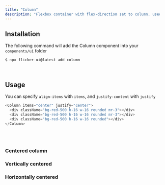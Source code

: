 ```yaml
---
title: "Column"
description: "Flexbox container with flex-direction set to column, used for improved code readability"
---
```



## Installation

The following command will add the Column component into your `components/ui` folder

```bash
$ npx flicker-ui@latest add column
```

<br />

## Usage

You can specify `align-items` with `items`, and `justify-content` with `justify`

```js /items="center"/ /justify="center"/
<Column items="center" justify="center">
  <div className="bg-red-500 h-16 w-16 rounded mr-3"></div>
  <div className="bg-red-500 h-16 w-16 rounded mr-3"></div>
  <div className="bg-red-500 h-16 w-16 rounded"></div>
</Column>
```

<br />
<br />

### Centered column

<PreviewBox className="mb-12">
  <Column className="w-full h-full" items="center" justify="center">
    <div className="bg-red-500 h-16 w-16 rounded mb-3"></div>
    <div className="bg-red-500 h-16 w-16 rounded mb-3"></div>
    <div className="bg-red-500 h-16 w-16 rounded"></div>
  </Column>
</PreviewBox>

### Vertically centered

<PreviewBox className="mb-12">
  <Column className="w-full h-full" items="start" justify="center">
    <div className="bg-red-500 h-16 w-16 rounded mb-3"></div>
    <div className="bg-red-500 h-16 w-16 rounded mb-3"></div>
    <div className="bg-red-500 h-16 w-16 rounded"></div>
  </Column>
</PreviewBox>

### Horizontally centered

<PreviewBox>
  <Column className="w-full h-full" items="center" justify="start">
    <div className="bg-red-500 h-16 w-16 rounded mb-3"></div>
    <div className="bg-red-500 h-16 w-16 rounded mb-3"></div>
    <div className="bg-red-500 h-16 w-16 rounded"></div>
  </Column>
</PreviewBox>
